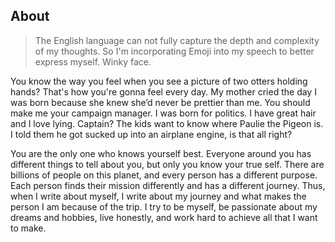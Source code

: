 ## About

> The English language can not fully capture the depth and complexity of my thoughts. So I'm incorporating Emoji into my speech to better express myself. Winky face.

You know the way you feel when you see a picture of two otters holding hands? That's how you're gonna feel every day. My mother cried the day I was born because she knew she’d never be prettier than me. You should make me your campaign manager. I was born for politics. I have great hair and I love lying. Captain? The kids want to know where Paulie the Pigeon is. I told them he got sucked up into an airplane engine, is that all right?

You are the only one who knows yourself best. Everyone around you has different things to tell about you, but only you know your true self. There are billions of people on this planet, and every person has a different purpose. Each person finds their mission differently and has a different journey. Thus, when I write about myself, I write about my journey and what makes the person I am because of the trip. I try to be myself, be passionate about my dreams and hobbies, live honestly, and work hard to achieve all that I want to make.

